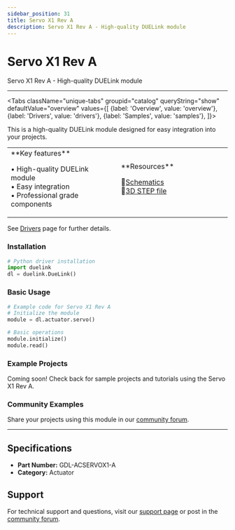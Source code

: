 ```yaml
---
sidebar_position: 31
title: Servo X1 Rev A
description: Servo X1 Rev A - High-quality DUELink module
---
```



# Servo X1 Rev A

<ProductImageSelector 
  partNumber="acservox1-a"
  productName="Servo X1 Rev A"
/>

Servo X1 Rev A - High-quality DUELink module

---

<Tabs className="unique-tabs" groupid="catalog" queryString="show" defaultValue="overview"
  values={[
    {label: 'Overview', value: 'overview'},
    {label: 'Drivers', value: 'drivers'},
    {label: 'Samples', value: 'samples'},
  ]}>

<TabItem value="overview">

This is a high-quality DUELink module designed for easy integration into your projects.

<table><td width='50%'>
**Key features**

• High-quality DUELink module<br/>
• Easy integration<br/>
• Professional grade components<br/>

</td><td width='50%'>
**Resources**
 
📄[Schematics](/sch/acservox1-a.pdf)<br/>
🔩[3D STEP file](/3d/acservox1-a.step)<br/>

</td></table>

</TabItem>

<TabItem value="drivers">

See [Drivers](../../engine/drivers) page for further details.

### Installation

```python
# Python driver installation
import duelink
dl = duelink.DueLink()
```

### Basic Usage

```python
# Example code for Servo X1 Rev A
# Initialize the module
module = dl.actuator.servo()

# Basic operations
module.initialize()
module.read()
```

</TabItem>

<TabItem value="samples">

### Example Projects

Coming soon! Check back for sample projects and tutorials using the Servo X1 Rev A.

### Community Examples

Share your projects using this module in our [community forum](https://forums.ghielectronics.com).

</TabItem>

</Tabs>

---

## Specifications

- **Part Number:** GDL-ACSERVOX1-A
- **Category:** Actuator

## Support

For technical support and questions, visit our [support page](../../support) or post in the [community forum](https://forums.ghielectronics.com).
